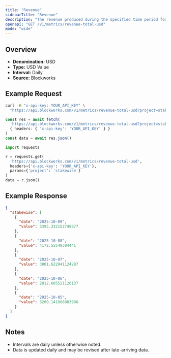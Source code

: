 ```yaml
---
title: "Revenue"
sidebarTitle: "Revenue"
description: "The revenue produced during the specified time period for given project."
openapi: "GET /v1/metrics/revenue-total-usd"
mode: "wide"
---
```


## Overview

- **Denomination:** USD
- **Type:** USD Value
- **Interval:** Daily
- **Source:** Blockworks

## Example Request

<CodeGroup>

```bash cURL
curl -H "x-api-key: YOUR_API_KEY" \
  "https://api.blockworks.com/v1/metrics/revenue-total-usd?project=stakewise"
```

```typescript TypeScript
const res = await fetch(
  'https://api.blockworks.com/v1/metrics/revenue-total-usd?project=stakewise',
  { headers: { 'x-api-key': 'YOUR_API_KEY' } }
)
const data = await res.json()
```

```python Python
import requests

r = requests.get(
  'https://api.blockworks.com/v1/metrics/revenue-total-usd',
  headers={'x-api-key': 'YOUR_API_KEY'},
  params={'project': 'stakewise'}
)
data = r.json()
```

</CodeGroup>

## Example Response

```json
{
  "stakewise": [
    {
      "date": "2025-10-09",
      "value": 3395.332152748677
    },
    {
      "date": "2025-10-08",
      "value": 4172.55549304441
    },
    {
      "date": "2025-10-07",
      "value": 3801.622941124287
    },
    {
      "date": "2025-10-06",
      "value": 2812.605521126137
    },
    {
      "date": "2025-10-05",
      "value": 3200.141886883986
    }
  ]
}
```

## Notes
- Intervals are daily unless otherwise noted.
- Data is updated daily and may be revised after late-arriving data.